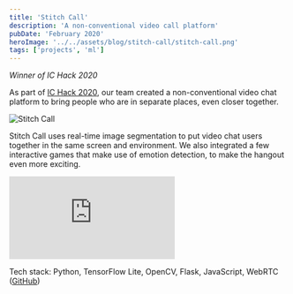 ```yaml
---
title: 'Stitch Call'
description: 'A non-conventional video call platform'
pubDate: 'February 2020'
heroImage: '../../assets/blog/stitch-call/stitch-call.png'
tags: ['projects', 'ml']
---
```


_Winner of IC Hack 2020_

As part of [IC Hack 2020](https://ichack.org/), our team created a non-conventional video chat platform to bring people who are in separate places, even closer together.

<Image src={stitchCall} alt="Stitch Call"/>

Stitch Call uses real-time image segmentation to put video chat users together in the same screen and environment. We also integrated a few interactive games that make use of emotion detection, to make the hangout even more exciting.

<iframe src="https://www.youtube.com/embed/wlyzsE8sHfA?autoplay=1&mute=1&loop=1&controls=1" frameborder="0" allow="accelerometer; autoplay; clipboard-write; encrypted-media; gyroscope; picture-in-picture" allowfullscreen></iframe>



Tech stack: Python, TensorFlow Lite, OpenCV, Flask, JavaScript, WebRTC ([GitHub](https://github.com/jasminequah/ichack20-gsd))

